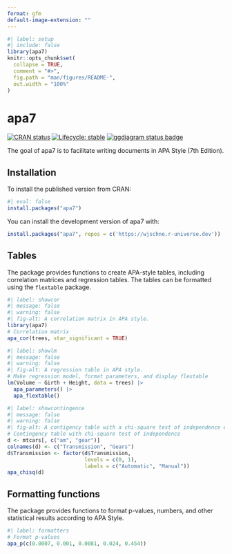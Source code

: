 ```yaml
---
format: gfm
default-image-extension: ""
---
```


<!-- README.md is generated from README.Rmd. Please edit that file -->

```r
#| label: setup
#| include: false
library(apa7)
knitr::opts_chunk$set(
  collapse = TRUE,
  comment = "#>",
  fig.path = "man/figures/README-",
  out.width = "100%"
)
```

# apa7

<!-- badges: start -->
[![CRAN status](https://www.r-pkg.org/badges/version/apa7)](https://CRAN.R-project.org/package=apa7)
[![Lifecycle: stable](https://img.shields.io/badge/lifecycle-stable-brightgreen.svg)](https://lifecycle.r-lib.org/articles/stages.html#stable)
[![ggdiagram status badge](https://wjschne.r-universe.dev/apa7/badges/version)](https://wjschne.r-universe.dev/apa7)
<!-- badges: end -->

The goal of apa7 is to facilitate writing documents in APA Style (7th Edition).

## Installation

To install the published version from CRAN:

```r
#| eval: false
install.packages("apa7")
```


You can install the development version of apa7 with:

``` r
install.packages("apa7", repos = c('https://wjschne.r-universe.dev'))
```

## Tables

The package provides functions to create APA-style tables, including correlation matrices and regression tables. The tables can be formatted using the `flextable` package.

```r
#| label: showcor
#| message: false
#| warning: false
#| fig-alt: A correlation matrix in APA style.
library(apa7)
# Correlation matrix 
apa_cor(trees, star_significant = TRUE)

```


```r
#| label: showlm
#| message: false
#| warning: false
#| fig-alt: A regression table in APA style.
# Make regression model, format parameters, and display flextable
lm(Volume ~ Girth + Height, data = trees) |> 
  apa_parameters() |> 
  apa_flextable()
```

```r
#| label: showcontingence
#| message: false
#| warning: false
#| fig-alt: A contigency table with a chi-square test of independence e in APA style.
# Contingency table with chi-square test of independence
d <- mtcars[, c("am", "gear")]
colnames(d) <- c("Transmission", "Gears")
d$Transmission <- factor(d$Transmission, 
                         levels = c(0, 1), 
                         labels = c("Automatic", "Manual"))
apa_chisq(d)
```


## Formatting functions

The package provides functions to format p-values, numbers, and other statistical results according to APA Style.

```r
#| label: formatters
# Format p-values
apa_p(c(0.0007, 0.001, 0.0081, 0.024, 0.454))
```

